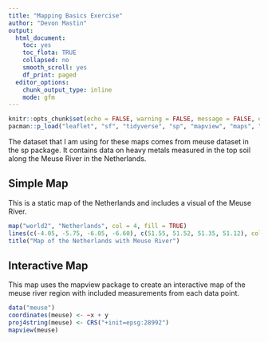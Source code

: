 ```yaml
---
title: "Mapping Basics Exercise"
author: "Devon Mastin"
output: 
  html_document:
    toc: yes
    toc_flota: TRUE
    collapsed: no
    smooth_scroll: yes
    df_print: paged
  editor_options:
    chunk_output_type: inline
    mode: gfm
---
```



```r
knitr::opts_chunk$set(echo = FALSE, warning = FALSE, message = FALSE, error = FALSE)
pacman::p_load("leaflet", "sf", "tidyverse", "sp", "mapview", "maps", "mapdata")
```

The dataset that I am using for these maps comes from meuse dataset in the sp package. It contains data on heavy metals measured in the top soil along the Meuse River in the Netherlands. 

## Simple Map

This is a static map of the Netherlands and includes a visual of the Meuse River.
```r
map("world2", "Netherlands", col = 4, fill = TRUE)
lines(c(-4.05, -5.75, -6.05, -6.60), c(51.55, 51.52, 51.35, 51.12), col = "blue", lwd = 2)
title("Map of the Netherlands with Meuse River")
```


## Interactive Map

This map uses the mapview package to create an interactive map of the meuse river region with included measurements from each data point.

```r
data("meuse")
coordinates(meuse) <- ~x + y
proj4string(meuse) <- CRS("+init=epsg:28992")
mapview(meuse)
```


